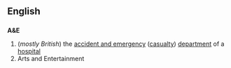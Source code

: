 ==English==
==={{initialism}}===
'''A&E'''
#(''mostly British'') the [[accident and emergency]] ([[casualty]]) [[department]] of a [[hospital]]
#Arts and Entertainment